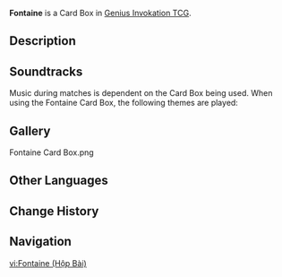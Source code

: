 {{About|the Card Box|the region|Fontaine}}
{{Item Infobox
|title        = Fontaine
|id           = 339504
|image        = Item Fontaine Card Box.png
|type         = Card Boxes
|quality      = 3
|description  = A small table used as an arena in [[Genius Invokation TCG]] matches. It normally resembles an elevated box a bit more. Some players will place their [[Casket of Tomes]] inside to better carry both around, and once opened up, the various exquisitely built arenas of differing types and styles are then revealed as stages for the duels to come.
|source1      = {{Sold By}}
}}
'''Fontaine''' is a Card Box in [[Genius Invokation TCG]].

==Description==
{{Description|The clear waters eternally flow, and with the light rain, they fall upon every corner of the continent. Finite sin will someday dissipate, yet the world's theatrics shall never cease.|Deck Design Settings Menu}}

==Soundtracks==
Music during matches is dependent on the Card Box being used. When using the Fontaine Card Box, the following themes are played:
{{Soundtracks by Category Table|type=special_displayed}}

==Gallery==
<gallery>
Fontaine Card Box.png
</gallery>

==Other Languages==
{{Other Languages|Fontaine}}

==Change History==
{{Change History|4.3}}

==Navigation==
{{Genius Invokation TCG Navbox|Card Accessory}}

[[vi:Fontaine (Hộp Bài)]]